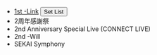 

- [1st -Link](https://pjsekai.sega.jp/colorfullive/1st-link/index.html) <button type="button">Set List</button>
- 2周年感謝祭
- 2nd Anniversary Special Live (CONNECT LIVE)
- 2nd -Will
- SEKAI Symphony